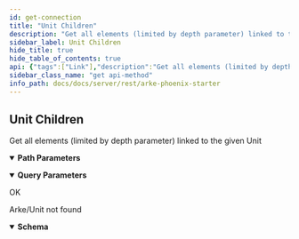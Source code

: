 ```yaml
---
id: get-connection
title: "Unit Children"
description: "Get all elements (limited by depth parameter) linked to the given Unit"
sidebar_label: Unit Children
hide_title: true
hide_table_of_contents: true
api: {"tags":["Link"],"description":"Get all elements (limited by depth parameter) linked to the given Unit","operationId":"get_connection","parameters":[{"name":"arke_id","in":"path","description":"Arke ID","required":true,"schema":{"type":"string"}},{"name":"unit_id","in":"path","description":"Unit ID","required":true,"schema":{"type":"string"}},{"name":"direction","in":"path","description":"Direction","required":true,"schema":{"type":"string"}},{"name":"depth","in":"query","description":"Depth","schema":{"type":"number"}},{"name":"link_type","in":"query","description":"Link ID","required":false,"schema":{"type":"string"}},{"name":"limit","in":"query","description":"Limits the number of returned results","required":false,"schema":{"type":"integer","minimum":0}},{"name":"offset","in":"query","description":"Set an offset","required":false,"schema":{"type":"integer","minimum":0}},{"name":"filter","in":"query","description":"Arke API filter","required":false,"schema":{"type":"string","example":"filter=and(gte(age,23),contains(name,string))"}},{"name":"order[]","in":"query","description":"Define in which order get the returned results","required":false,"schema":{"type":"string","example":"order[]=id;desc&order[]=label;asc"}}],"responses":{"200":{"description":"OK","content":{}},"404":{"description":"Arke/Unit not found","content":{"application/json":{"schema":{"type":"object","properties":{"content":{"type":"array","items":{},"nullable":true,"example":null},"message":{"type":"array","items":{},"example":[]}}}}}}},"security":[{"ApiKey":[]},{"ProjectKey":[]}],"method":"get","path":"/{arke_id}/unit/{unit_id}/link/{direction}","servers":[{"url":"http://localhost:4000/lib"},{"url":"https://localhost:4000/lib"}],"securitySchemes":{"ApiKey":{"type":"apiKey","description":"API Token must follow: `Bearer {access_token}` Use the signin endpoint to get the token value","name":"Authorization","in":"header"},"ProjectKey":{"type":"apiKey","in":"header","name":"arke-project-key","description":"The name of the project where to make the API call"}},"info":{"title":"Arke Phoenix Starter","description":"API Documentation for Arke Phoenix Starter [v1]","version":"1.0"},"postman":{"name":"Unit Children","description":{"content":"Get all elements (limited by depth parameter) linked to the given Unit","type":"text/plain"},"url":{"path":[":arke_id","unit",":unit_id","link",":direction"],"host":["{{baseUrl}}"],"query":[{"disabled":false,"description":{"content":"Depth","type":"text/plain"},"key":"depth","value":""},{"disabled":false,"description":{"content":"Link ID","type":"text/plain"},"key":"link_type","value":""},{"disabled":false,"description":{"content":"Limits the number of returned results","type":"text/plain"},"key":"limit","value":""},{"disabled":false,"description":{"content":"Set an offset","type":"text/plain"},"key":"offset","value":""},{"disabled":false,"description":{"content":"Arke API filter","type":"text/plain"},"key":"filter","value":""},{"disabled":false,"description":{"content":"Define in which order get the returned results","type":"text/plain"},"key":"order[]","value":""}],"variable":[{"disabled":false,"description":{"content":"(Required) Arke ID","type":"text/plain"},"type":"any","value":"","key":"arke_id"},{"disabled":false,"description":{"content":"(Required) Unit ID","type":"text/plain"},"type":"any","value":"","key":"unit_id"},{"disabled":false,"description":{"content":"(Required) Direction","type":"text/plain"},"type":"any","value":"","key":"direction"}]},"header":[{"key":"Accept","value":"application/json"}],"method":"GET","auth":{"type":"apikey","apikey":[{"type":"any","value":"Authorization","key":"key"},{"type":"any","value":"<API Key>","key":"value"},{"type":"any","value":"header","key":"in"}]}}}
sidebar_class_name: "get api-method"
info_path: docs/docs/server/rest/arke-phoenix-starter
---
```



## Unit Children



Get all elements (limited by depth parameter) linked to the given Unit

<details style={{"marginBottom":"1rem"}} data-collapsed={false} open={true}><summary style={{}}><strong>Path Parameters</strong></summary><div><ul><ParamsItem className={"paramsItem"} param={{"name":"arke_id","in":"path","description":"Arke ID","required":true,"schema":{"type":"string"}}}></ParamsItem><ParamsItem className={"paramsItem"} param={{"name":"unit_id","in":"path","description":"Unit ID","required":true,"schema":{"type":"string"}}}></ParamsItem><ParamsItem className={"paramsItem"} param={{"name":"direction","in":"path","description":"Direction","required":true,"schema":{"type":"string"}}}></ParamsItem></ul></div></details><details style={{"marginBottom":"1rem"}} data-collapsed={false} open={true}><summary style={{}}><strong>Query Parameters</strong></summary><div><ul><ParamsItem className={"paramsItem"} param={{"name":"depth","in":"query","description":"Depth","schema":{"type":"number"}}}></ParamsItem><ParamsItem className={"paramsItem"} param={{"name":"link_type","in":"query","description":"Link ID","required":false,"schema":{"type":"string"}}}></ParamsItem><ParamsItem className={"paramsItem"} param={{"name":"limit","in":"query","description":"Limits the number of returned results","required":false,"schema":{"type":"integer","minimum":0}}}></ParamsItem><ParamsItem className={"paramsItem"} param={{"name":"offset","in":"query","description":"Set an offset","required":false,"schema":{"type":"integer","minimum":0}}}></ParamsItem><ParamsItem className={"paramsItem"} param={{"name":"filter","in":"query","description":"Arke API filter","required":false,"schema":{"type":"string","example":"filter=and(gte(age,23),contains(name,string))"}}}></ParamsItem><ParamsItem className={"paramsItem"} param={{"name":"order[]","in":"query","description":"Define in which order get the returned results","required":false,"schema":{"type":"string","example":"order[]=id;desc&order[]=label;asc"}}}></ParamsItem></ul></div></details><div><ApiTabs><TabItem label={"200"} value={"200"}><div>

OK

</div><div></div></TabItem><TabItem label={"404"} value={"404"}><div>

Arke/Unit not found

</div><div><MimeTabs groupId={"mime-type"}><TabItem label={"application/json"} value={"application/json"}><SchemaTabs groupId={"schema-tabs"}><TabItem label={"Schema"} value={"Schema"}><details style={{}} data-collapsed={false} open={true}><summary style={{"textAlign":"left"}}><strong>Schema</strong></summary><div style={{"textAlign":"left","marginLeft":"1rem"}}></div><ul style={{"marginLeft":"1rem"}}><SchemaItem collapsible={false} name={"content"} required={false} schemaDescription={undefined} schemaName={"undefined[]"} qualifierMessage={undefined} defaultValue={undefined}></SchemaItem><SchemaItem collapsible={false} name={"message"} required={false} schemaDescription={undefined} schemaName={"undefined[]"} qualifierMessage={undefined} defaultValue={undefined}></SchemaItem></ul></details></TabItem><TabItem label={"Example (from schema)"} value={"Example (from schema)"}><ResponseSamples responseExample={"{\n  \"content\": [\n    null\n  ],\n  \"message\": [\n    null\n  ]\n}"} language={"json"}></ResponseSamples></TabItem></SchemaTabs></TabItem></MimeTabs></div></TabItem></ApiTabs></div>
      
